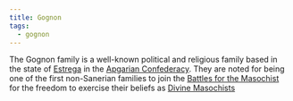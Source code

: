 ```yaml
---
title: Gognon
tags:
  - gognon
---
```



The Gognon family is a well-known political and religious family based in the state of [Estrega](../../locations/estrega.mdx) in the 
[Apgarian Confederacy](../../locations/apgar.mdx). They are noted for being one of the first non-Sanerian families to join the [Battles for the Masochist](../../events/battles-for-the-masochist.mdx) for the freedom to exercise their beliefs as [Divine Masochists](../../religions/divine-masochism/orthodox/index.mdx)